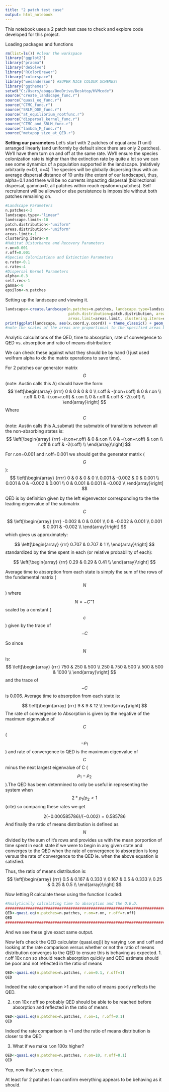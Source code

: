 ---
title: "2 patch test case"
output: html_notebook
---

This notebook uses a 2 patch test case to check and explore code developed for this project.

Loading packages and functions
```{r}
rm(list=ls()) #clear the workspace
library("ggplot2")
library("pracma")
library("deSolve")
library("RColorBrewer")
library("colorspace")
library("wesanderson") #SUPER NICE COLOUR SCHEMES!
library("ggthemes")
setwd("C:/Users/abuga/OneDrive/Desktop/HVMcode")
source("create_landscape_func.r")
source("quasi_eq_func.r")
source("CTMC_func.r")
source("SRLM_ODE_func.r")
source("at_equilibrium_rootfunc.r")
source("dispersal_kernel_func.r")
source("CTMC_and_SRLM_func.r")
source("lambda_M_func.r")
source("metapop_size_at_QED.r")
```

**Setting our parameters**
Let's start with 2 patches of equal area (1 unit) arranged linearly (and uniformly by default since there are only 2 patches).
We'll have them turn on and off at the same rate. 
We'll ensure the species colonization rate is higher than the extinction rate by quite a lot so we can see some dynamics of a population supported in the landscape. (relatively arbitrarily e=0.1, c=4)
The species will be globally dispersing thus with an average dispersal distance of 10 units (the extent of our landscape), thus, alpha=0.1 and there will be no currents impacting dispersal (bidirectional dispersal, gamma=0, all patches within reach epsilon=n.patches). Self recruitment will be allowed or else persistence is impossible without both patches remaining on.
```{r}
#Landscape Parameters
n.patches<-2
landscape.type<-"linear"
landscape.limit<-10
patch.distribution<-"uniform"
areas.distribution<-"uniform"
areas.limit<-1
clustering.iters<-0
#Habitat Disturbance and Recovery Parameters
r.on=0.001
r.off=0.001
#Species Colonizationa and Extinction Parameters
e.rate<-0.1
c.rate<-4
#Dispersal Kernel Parameters
alpha<-0.3 
self.rec<-1
gamma<-0
epsilon<-n.patches
```

Setting up the landscape and viewing it.
```{r}
landscape<-create.landscape(n.patches=n.patches, landscape.type=landscape.type, landscape.limit=landscape.limit, 
                            patch.distribution=patch.distribution, areas.distribution=areas.distribution,
                            areas.limit=areas.limit, clustering.iters=clustering.iters)
print(ggplot(landscape, aes(x.coord,y.coord)) + theme_classic() + geom_point(aes(size = areas)))
#note the scales of the areas are proportional to the specified areas but do not appear the correct size relative to the extent of the landscape/coordinates
```

Analytic calculations of the QED, time to absorption, rate of convergence to QED vs. absorption and ratio of means distribution: 

We can check these against what they should be by hand (I just used wolfram alpha to do the matrix operations to save time).

For 2 patches our generator matrix $$G$$ (note: Austin calls this A) should have the form:
$$
\left[\begin{array}
{rrrr}
0 & 0 & 0 & 0 \\
r.off & -(r.on+r.off) & 0 & r.on \\
r.off & 0 & -(r.on+r.off) & r.on \\
0 & r.off & r.off & -2(r.off) \\
\end{array}\right]
$$
Where $$C$$ (note: Austin calls this A_submat) the submatrix of transitions between all the non-absorbing states is:
$$
\left[\begin{array}
{rrr}
-(r.on+r.off) & 0 & r.on \\
0 & -(r.on+r.off) & r.on \\
r.off & r.off & -2(r.off) \\
\end{array}\right]
$$


For r.on=0.001 and r.off=0.001 we should get the generator matrix ($$G$$):
$$
\left[\begin{array}
{rrrr}
0 & 0 & 0 & 0 \\
0.001 & -0.002 & 0 & 0.001 \\
0.001 & 0 & -0.002 & 0.001 \\
0 & 0.001 & 0.001 & -0.002 \\
\end{array}\right]
$$

QED is by definition given by the left eigenvector corresponding to the the leading eigenvalue of the submatrix $$C$$ 

$$
\left[\begin{array}
{rrr}
-0.002 & 0 & 0.001 \\
0 & -0.002 & 0.001 \\
0.001 & 0.001 & -0.002 \\
\end{array}\right]
$$
which gives us approximately:

$$
\left[\begin{array}
{rrr}
0.707 & 0.707 & 1 \\
\end{array}\right]
$$
standardized by the time spent in each (or relative probability of each):

$$
\left[\begin{array}
{rrr}
0.29 & 0.29 & 0.41 \\
\end{array}\right]
$$

Average time to absorption from each state is simply the sum of the rows of the fundamental matrix ($$N$$) where $$N=-C^-1$$ scaled by a constant ($$c$$) given by the trace of $$-C$$ 

So since $$N$$ is:
$$
\left[\begin{array}
{rrr}
750 & 250 & 500 \\
250 & 750 & 500 \\
500 & 500 & 1000 \\
\end{array}\right]
$$
and the trace of $$-C$$ is 0.006. Average time to absorption from each state is:

$$
\left[\begin{array}
{rrr}
9 & 9 & 12 \\
\end{array}\right]
$$
The rate of convergence to Absorption is given by the negative of the maximum eigenvalue of $$C$$ ($$-\rho_1$$) and rate of convergence to QED is the maximum eigenvalue of $$C$$ minus the next largest eigenvalue of C ($$\rho_1-\rho_2$$).The QED has been determined to only be useful in representing the system when $$2*\rho_1/\rho_2<1$$ (cite) so comparing these rates we get

$$2(-0.000585786)/(-0.002)=0.585786$$
And finally the ratio of means distribution is defined as $$N$$ divided by the sum of it's rows and provides us with the mean porportion of time spent in each state if we were to begin in any given state and converges to the QED when the rate of convergence to absorption is long versus the rate of convergence to the QED ie. when the above equation is satisfied. 

Thus, the ratio of means distribution is:
$$
\left[\begin{array}
{rrr}
0.5 & 0.167 & 0.333 \\
0.167 & 0.5 & 0.333 \\
0.25 & 0.25 & 0.5 \\
\end{array}\right]
$$

Now letting R calculate these using the function I coded:
```{r}
#Analytically calculating time to absorption and the Q.E.D.
###################################################################################################
QED<-quasi.eq(n.patches=n.patches, r.on=r.on, r.off=r.off)
QED
####################################################################################################

```

And we see these give exact same output.


Now let's check the QED calculator (quasi.eq()) by varying r.on and r.off and looking at the rate comparison versus whether or not the ratio of means distribution converges to the QED to ensure this is behaving as expected.
1. r.off 10x r.on so should reach absorption quickly and QED estimate should be poor and not reflected in the ratio of means
```{r}
QED<-quasi.eq(n.patches=n.patches, r.on=0.1, r.off=1)
QED
```
Indeed the rate comparison >1 and the ratio of means poorly reflects the QED.

2. r.on 10x r.off so probably QED should be able to be reached before absorption and reflected in the ratio of means
```{r}
QED<-quasi.eq(n.patches=n.patches, r.on=1, r.off=0.1)
QED
```
Indeed the rate comparison is <1 and the ratio of means distribution is closer to the QED

3. What if we make r.on 100x higher?
```{r}
QED<-quasi.eq(n.patches=n.patches, r.on=10, r.off=0.1)
QED
```
Yep, now that's super close.

At least for 2 patches I can confirm everything appears to be behaving as it should.


